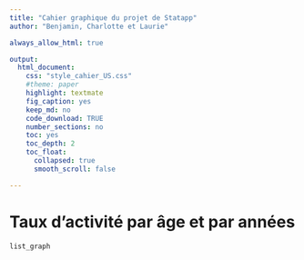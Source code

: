 ```yaml
---
title: "Cahier graphique du projet de Statapp"
author: "Benjamin, Charlotte et Laurie"

always_allow_html: true

output:
  html_document:
    css: "style_cahier_US.css"
    #theme: paper
    highlight: textmate
    fig_caption: yes
    keep_md: no
    code_download: TRUE
    number_sections: no
    toc: yes
    toc_depth: 2
    toc_float:
      collapsed: true
      smooth_scroll: false

---
```




# Taux d'activité par âge et par années {.tabset .tabset-fade .tabset-pills}



```r

list_graph

```
